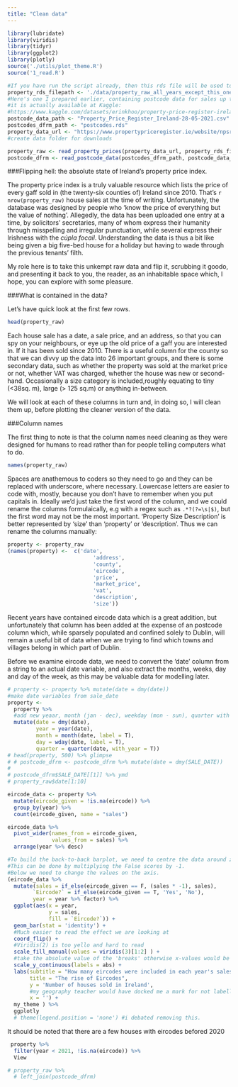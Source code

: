 ```yaml
---
title: "Clean data"
---
```


```r
library(lubridate)
library(viridis)
library(tidyr)
library(ggplot2)
library(plotly)
source('./utils/plot_theme.R')
source('1_read.R')
```

```r
#If you have run the script already, then this rds file will be used to
property_rds_filepath <- './data/property_raw_all_years_except_this_one.rds'
#Here's one I prepared earlier, containing postcode data for sales up to May 2021
#it is actually available at Kaggle: 
#https://www.kaggle.com/datasets/erinkhoo/property-price-register-ireland/data
postcode_data_path <- "Property_Price_Register_Ireland-28-05-2021.csv"
postcodes_dfrm_path <- "postcodes.rds"
property_data_url <- "https://www.propertypriceregister.ie/website/npsra/ppr/npsra-ppr.nsf/Downloads"
#create data folder for downloads

```

```r

property_raw <- read_property_prices(property_data_url, property_rds_filepath) 
postcode_dfrm <- read_postcode_data(postcodes_dfrm_path, postcode_data_path)


```

###Flipping hell: the absolute state of Ireland's property price index.

The property price index is a truly valuable resource which lists the price of every gaff sold in (the twenty-six counties of) Ireland since 2010. That's `r nrow(property_raw)` house sales at the time of writing. Unfortunately, the database was designed by people who 'know the price of everything but the value of nothing'. Allegedly, the data has been uploaded one entry at a time, by solicitors' secretaries, many of whom express their humanity through misspelling and irregular punctuation, while several express their Irishness with the *cúpla focail*. Understanding the data is thus a bit like being given a big five-bed house for a holiday but having to wade through the previous tenants' filth.

My role here is to take this unkempt raw data and flip it, scrubbing it goodo, and presenting it back to you, the reader, as an inhabitable space which, I hope, you can explore with some pleasure.

###What is contained in the data?

Let's have quick look at the first few rows.

```r
head(property_raw)
```

Each house sale has a date, a sale price, and an address, so that you can spy on your neighbours, or eye up the old price of a gaff you are interested in. If it has been sold since 2010. There is a useful column for the county so that we can divvy up the data into 26 important groups, and there is some secondary data, such as whether the property was sold at the market price or not, whether VAT was charged, whether the house was new or second-hand. Occasionally a size category is included,roughly equating to tiny (\<38sq. m), large (\> 125 sq.m) or anything in-between.

We will look at each of these columns in turn and, in doing so, I will clean them up, before plotting the cleaner version of the data.

###Column names

The first thing to note is that the column names need cleaning as they were designed for humans to read rather than for people telling computers what to do.

```r
names(property_raw)

```

Spaces are anathemous to coders so they need to go and they can be replaced with underscore, where necessary. Lowercase letters are easier to code with, mostly, because you don't have to remember when you put capitals in. Ideally we'd just take the first word of the column, and we could rename the columns formulaically, e.g with a regex such as `.*?(?=\s|$)`, but the first word may not be the most important. 'Property Size Description' is better represented by 'size' than 'property' or 'description'. Thus we can rename the columns manually:

```r
property <- property_raw
(names(property) <-  c('date', 
                           'address', 
                           'county',
                           'eircode', 
                           'price', 
                           'market_price', 
                           'vat', 
                           'description', 
                           'size'))


```

Recent years have contained eircode data which is a great addition, but unfortunately that column has been added at the expense of an postcode column which, while sparsely populated and confined solely to Dublin, will remain a useful bit of data when we are trying to find which towns and villages belong in which part of Dublin.

Before we examine eircode data, we need to convert the 'date' column from a string to an actual date variable, and also extract the months, weeks, day and day of the week, as this may be valuable data for modelling later.

```r

# property <- property %>% mutate(date = dmy(date))
#make date variables from sale_date
property <-
  property %>% 
  #add new yeaar, month (jan - dec), weekday (mon - sun), quarter with year
  mutate(date = dmy(date), 
         year = year(date),
         month = month(date, label = T),
         day = wday(date, label = T),
         quarter = quarter(date, with_year = T))
# head(property, 500) %>% glimpse
# # postcode_dfrm <- postcode_dfrm %>% mutate(date = dmy(SALE_DATE))
# 
# postcode_dfrm$SALE_DATE[[1]] %>% ymd
# property_raw$date[1:10]
```

```r
eircode_data <- property %>% 
  mutate(eircode_given = !is.na(eircode)) %>% 
  group_by(year) %>% 
  count(eircode_given, name = "sales") 

eircode_data %>% 
  pivot_wider(names_from = eircode_given, 
              values_from = sales) %>% 
  arrange(year %>% desc)

```

```r
#To build the back-to-back barplot, we need to centre the data around zero
#This can be done by multiplying the False scores by -1. 
#Below we need to change the values on the axis. 
(eircode_data %>% 
  mutate(sales = if_else(eircode_given == F, (sales * -1), sales), 
        `Eircode?` = if_else(eircode_given == T, 'Yes', 'No'),
        year = year %>% factor) %>% 
  ggplot(aes(x = year,
             y = sales, 
             fill = `Eircode?`)) +
  geom_bar(stat = 'identity') + 
  #Much easier to read the effect we are looking at
  coord_flip() +
  #Viridis(2) is too yello and hard to read
  scale_fill_manual(values = viridis(3)[1:2] ) +
  #take the absolute value of the 'breaks' otherwise x-values would be negative
  scale_y_continuous(labels = abs) +
  labs(subtitle = "How many eircodes were included in each year's sales data?", 
       title = "The rise of Eircodes",
       y = 'Number of houses sold in Ireland', 
       #my geography teacher would have docked me a mark for not labelling this axis, but the years are clearly years. 
       x = '') +
  my_theme ) %>% 
  ggplotly
  # theme(legend.position = 'none') #i debated removing this. 


```

It should be noted that there are a few houses with eircodes befored 2020

```r
 property %>% 
  filter(year < 2021, !is.na(eircode)) %>% 
  View

# property_raw %>% 
  # left_join(postcode_dfrm)
```
